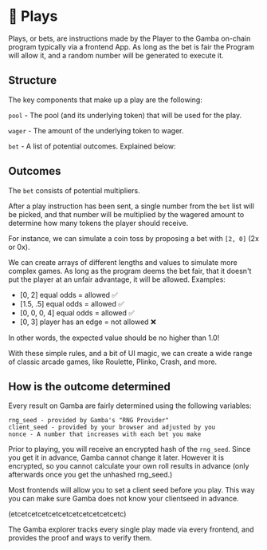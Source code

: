 # 🎲 Plays

Plays, or bets, are instructions made by the Player to the Gamba on-chain program typically via a frontend App. As long as the bet is fair the Program will allow it, and a random number will be generated to execute it.

## Structure

The key components that make up a play are the following:

`pool` - The pool (and its underlying token) that will be used for the play.

`wager` - The amount of the underlying token to wager.

`bet` - A list of potential outcomes. Explained below:

## Outcomes

The `bet` consists of potential multipliers.

After a play instruction has been sent, a single number from the `bet` list will be picked, and that number will be multiplied by the wagered amount to determine how many tokens the player should receive.

For instance, we can simulate a coin toss by proposing a bet with `[2, 0]` (2x or 0x).

We can create arrays of different lengths and values to simulate more complex games. As long as the program deems the bet fair, that it doesn't put the player at an unfair advantage, it will be allowed. Examples:

* [0, 2] equal odds = allowed ✅
* [1.5, .5] equal odds = allowed ✅
* [0, 0, 0, 4] equal odds = allowed ✅
* [0, 3] player has an edge = not allowed ❌

In other words, the expected value should be no higher than 1.0!

With these simple rules, and a bit of UI magic, we can create a wide range of classic arcade games, like Roulette, Plinko, Crash, and more.

## How is the outcome determined

Every result on Gamba are fairly determined using the following variables:

```
rng_seed - provided by Gamba's "RNG Provider"
client_seed - provided by your browser and adjusted by you
nonce - A number that increases with each bet you make
```

Prior to playing, you will receive an encrypted hash of the `rng_seed`. Since you get it in advance, Gamba cannot change it later. However it is encrypted, so you cannot calculate your own roll results in advance (only afterwards once you get the unhashed rng_seed.)

Most frontends will allow you to set a client seed before you play. This way you can make sure Gamba does not know your clientseed in advance.

(etcetcetcetcetcetcetcetcetcetcetc)

The Gamba explorer tracks every single play made via every frontend, and provides the proof and ways to verify them.
